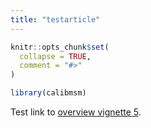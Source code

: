 ```yaml
---
title: "testarticle"
---
```


```r
knitr::opts_chunk$set(
  collapse = TRUE,
  comment = "#>"
)
```

```r
library(calibmsm)
```

Test link to [overview vignette 5](https://alexpate30.github.io/calibmsm/articles/overview.html).
